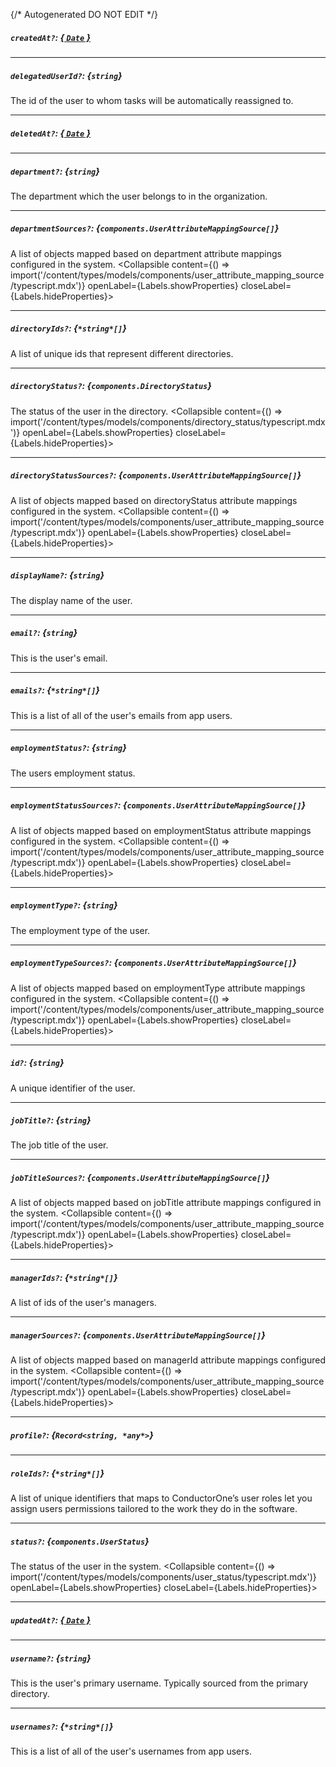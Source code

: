 {/* Autogenerated DO NOT EDIT  */}

##### `createdAt?`: [*{ `Date` }*](https://developer.mozilla.org/en-US/docs/Web/JavaScript/Reference/Global_Objects/Date)

---
##### `delegatedUserId?`: *{`string`}*
The id of the user to whom tasks will be automatically reassigned to.

---
##### `deletedAt?`: [*{ `Date` }*](https://developer.mozilla.org/en-US/docs/Web/JavaScript/Reference/Global_Objects/Date)

---
##### `department?`: *{`string`}*
The department which the user belongs to in the organization.

---
##### `departmentSources?`: *{`components.UserAttributeMappingSource[]`}*
A list of objects mapped based on department attribute mappings configured in the system.
<Collapsible content={() => import('/content/types/models/components/user_attribute_mapping_source/typescript.mdx')} openLabel={Labels.showProperties} closeLabel={Labels.hideProperties}>
</Collapsible>

---
##### `directoryIds?`: *{`*string*[]`}*
A list of unique ids that represent different directories.

---
##### `directoryStatus?`: *{`components.DirectoryStatus`}*
The status of the user in the directory.
<Collapsible content={() => import('/content/types/models/components/directory_status/typescript.mdx')} openLabel={Labels.showProperties} closeLabel={Labels.hideProperties}>
</Collapsible>

---
##### `directoryStatusSources?`: *{`components.UserAttributeMappingSource[]`}*
A list of objects mapped based on directoryStatus attribute mappings configured in the system.
<Collapsible content={() => import('/content/types/models/components/user_attribute_mapping_source/typescript.mdx')} openLabel={Labels.showProperties} closeLabel={Labels.hideProperties}>
</Collapsible>

---
##### `displayName?`: *{`string`}*
The display name of the user.

---
##### `email?`: *{`string`}*
This is the user's email.

---
##### `emails?`: *{`*string*[]`}*
This is a list of all of the user's emails from app users.

---
##### `employmentStatus?`: *{`string`}*
The users employment status.

---
##### `employmentStatusSources?`: *{`components.UserAttributeMappingSource[]`}*
A list of objects mapped based on employmentStatus attribute mappings configured in the system.
<Collapsible content={() => import('/content/types/models/components/user_attribute_mapping_source/typescript.mdx')} openLabel={Labels.showProperties} closeLabel={Labels.hideProperties}>
</Collapsible>

---
##### `employmentType?`: *{`string`}*
The employment type of the user.

---
##### `employmentTypeSources?`: *{`components.UserAttributeMappingSource[]`}*
A list of objects mapped based on employmentType attribute mappings configured in the system.
<Collapsible content={() => import('/content/types/models/components/user_attribute_mapping_source/typescript.mdx')} openLabel={Labels.showProperties} closeLabel={Labels.hideProperties}>
</Collapsible>

---
##### `id?`: *{`string`}*
A unique identifier of the user.

---
##### `jobTitle?`: *{`string`}*
The job title of the user.

---
##### `jobTitleSources?`: *{`components.UserAttributeMappingSource[]`}*
A list of objects mapped based on jobTitle attribute mappings configured in the system.
<Collapsible content={() => import('/content/types/models/components/user_attribute_mapping_source/typescript.mdx')} openLabel={Labels.showProperties} closeLabel={Labels.hideProperties}>
</Collapsible>

---
##### `managerIds?`: *{`*string*[]`}*
A list of ids of the user's managers.

---
##### `managerSources?`: *{`components.UserAttributeMappingSource[]`}*
A list of objects mapped based on managerId attribute mappings configured in the system.
<Collapsible content={() => import('/content/types/models/components/user_attribute_mapping_source/typescript.mdx')} openLabel={Labels.showProperties} closeLabel={Labels.hideProperties}>
</Collapsible>

---
##### `profile?`: *{`Record<string, *any*>`}*

---
##### `roleIds?`: *{`*string*[]`}*
A list of unique identifiers that maps to ConductorOne’s user roles let you assign users permissions tailored to the work they do in the software.

---
##### `status?`: *{`components.UserStatus`}*
The status of the user in the system.
<Collapsible content={() => import('/content/types/models/components/user_status/typescript.mdx')} openLabel={Labels.showProperties} closeLabel={Labels.hideProperties}>
</Collapsible>

---
##### `updatedAt?`: [*{ `Date` }*](https://developer.mozilla.org/en-US/docs/Web/JavaScript/Reference/Global_Objects/Date)

---
##### `username?`: *{`string`}*
This is the user's primary username. Typically sourced from the primary directory.

---
##### `usernames?`: *{`*string*[]`}*
This is a list of all of the user's usernames from app users.


